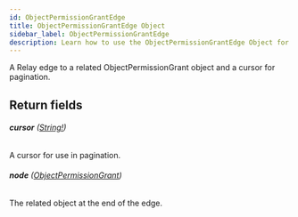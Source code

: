 ```yaml
---
id: ObjectPermissionGrantEdge
title: ObjectPermissionGrantEdge Object
sidebar_label: ObjectPermissionGrantEdge
description: Learn how to use the ObjectPermissionGrantEdge Object for 's API.
---
```


A Relay edge to a related ObjectPermissionGrant object and a cursor for pagination.

## Return fields

###### <b>cursor</b> ([String!](api/schema/scalar/String.mdx))

A cursor for use in pagination.

###### <b>node</b> ([ObjectPermissionGrant](api/schema/object/ObjectPermissionGrant.mdx))

The related object at the end of the edge.
